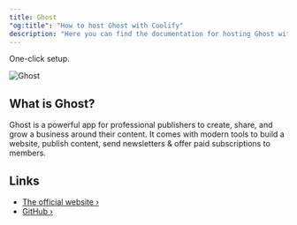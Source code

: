 ```yaml
---
title: Ghost
"og:title": "How to host Ghost with Coolify"
description: "Here you can find the documentation for hosting Ghost with Coolify."
---
```


<Check>One-click setup.</Check>

![Ghost](https://user-images.githubusercontent.com/353959/169805900-66be5b89-0859-4816-8da9-528ed7534704.png)

## What is Ghost?

Ghost is a powerful app for professional publishers to create, share, and grow a business around their content. It comes with modern tools to build a website, publish content, send newsletters & offer paid subscriptions to members.

## Links

- [The official website ›](https://ghost.org/)
- [GitHub ›](https://github.com/TryGhost/Ghost)
